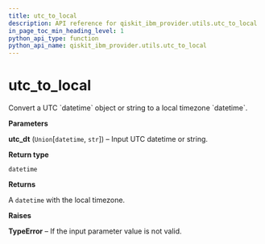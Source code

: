 ```yaml
---
title: utc_to_local
description: API reference for qiskit_ibm_provider.utils.utc_to_local
in_page_toc_min_heading_level: 1
python_api_type: function
python_api_name: qiskit_ibm_provider.utils.utc_to_local
---
```


<span id="utc-to-local" />

# utc\_to\_local

<Function id="qiskit_ibm_provider.utils.utc_to_local" isDedicatedPage={true} github="https://github.com/Qiskit/qiskit-ibm-provider/tree/stable/0.11/qiskit_ibm_provider/utils/converters.py#L25-L43" signature="utc_to_local(utc_dt)">
  Convert a UTC `datetime` object or string to a local timezone `datetime`.

  **Parameters**

  **utc\_dt** (`Union`\[`datetime`, `str`]) – Input UTC datetime or string.

  **Return type**

  `datetime`

  **Returns**

  A `datetime` with the local timezone.

  **Raises**

  **TypeError** – If the input parameter value is not valid.
</Function>

